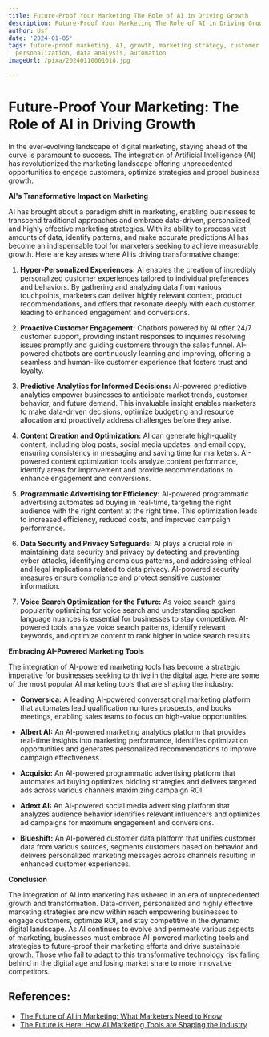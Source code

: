 ```yaml
---
title: Future-Proof Your Marketing The Role of AI in Driving Growth
description: Future-Proof Your Marketing The Role of AI in Driving Growth
author: Usf
date: '2024-01-05'
tags: future-proof marketing, AI, growth, marketing strategy, customer experience,
  personalization, data analysis, automation
imageUrl: /pixa/20240110001018.jpg

---
```

# Future-Proof Your Marketing: The Role of AI  in Driving Growth

In the ever-evolving landscape of digital  marketing, staying ahead of the curve is paramount to  success. The  integration of Artificial Intelligence (AI) has revolutionized the marketing landscape offering unprecedented opportunities to engage customers,  optimize strategies and propel business growth.

**AI's Transformative Impact on Marketing**

AI has brought about a paradigm shift in marketing, enabling  businesses to transcend  traditional approaches and embrace data-driven, personalized, and highly effective marketing strategies. With its ability to process vast amounts of  data, identify patterns, and make accurate predictions AI has become an  indispensable tool  for marketers seeking  to achieve measurable growth. Here are key areas where AI is driving transformative change:

1. **Hyper-Personalized Experiences:**  AI enables the creation of incredibly personalized customer experiences tailored to individual preferences  and behaviors. By gathering and analyzing data from various touchpoints,  marketers can deliver  highly relevant content, product recommendations, and offers that  resonate deeply with each customer,  leading to  enhanced engagement and conversions.

2. **Proactive Customer Engagement:** Chatbots powered by AI  offer 24/7  customer support, providing instant responses to inquiries resolving issues promptly and  guiding customers through the sales funnel. AI-powered  chatbots are continuously learning and improving, offering a seamless and human-like customer experience that  fosters trust  and  loyalty.

3.  **Predictive Analytics for Informed Decisions:** AI-powered predictive  analytics empower businesses to anticipate market trends, customer behavior, and future demand. This  invaluable insight enables marketers to make data-driven decisions,  optimize budgeting and resource allocation and proactively address challenges before they arise.

4.  **Content Creation and Optimization:** AI can generate high-quality content, including blog posts, social  media updates, and email copy, ensuring consistency  in messaging and saving time  for marketers. AI-powered content optimization tools analyze content performance, identify areas for improvement and provide recommendations to enhance engagement and  conversions.

5. **Programmatic Advertising for Efficiency:** AI-powered programmatic advertising automates ad buying in real-time, targeting the right audience with the right content at the right time. This  optimization leads to increased  efficiency, reduced costs, and improved campaign performance.

6. **Data  Security and Privacy Safeguards:** AI plays a crucial role in maintaining data security and privacy by detecting and preventing cyber-attacks, identifying anomalous patterns, and addressing ethical and legal  implications  related to data privacy. AI-powered security measures ensure compliance and protect sensitive  customer information.

7. **Voice Search Optimization for the Future:** As voice search gains  popularity optimizing for voice search and understanding spoken language nuances is essential for businesses to stay competitive. AI-powered tools analyze voice search patterns, identify relevant keywords, and optimize content to rank higher in voice search results.

**Embracing AI-Powered Marketing Tools**

The integration of AI-powered marketing  tools has become a strategic  imperative for businesses seeking to thrive in  the digital  age. Here are some of the most popular AI marketing tools that are shaping the industry:

-  **Conversica:** A leading AI-powered conversational marketing platform that automates  lead qualification nurtures prospects, and books meetings,  enabling sales  teams to focus on high-value opportunities.

- **Albert AI:**  An AI-powered marketing analytics  platform that  provides real-time insights into marketing performance, identifies optimization  opportunities and generates personalized recommendations  to  improve campaign  effectiveness.

- **Acquisio:** An AI-powered programmatic advertising platform that automates ad buying  optimizes bidding strategies and delivers targeted  ads across various channels maximizing campaign ROI.

- **Adext AI:** An AI-powered  social media advertising platform that analyzes audience behavior  identifies relevant influencers and optimizes ad campaigns for maximum engagement and conversions.

- **Blueshift:** An AI-powered customer data platform that unifies customer data from  various sources, segments customers based on behavior and delivers personalized marketing  messages across channels resulting in enhanced customer experiences.

**Conclusion**

The  integration of  AI into marketing has ushered in an era of unprecedented growth and transformation. Data-driven, personalized and highly effective marketing strategies are now within reach  empowering businesses to engage customers, optimize ROI, and stay competitive in the dynamic digital landscape. As AI continues to evolve and permeate various aspects of marketing, businesses must embrace AI-powered marketing tools and strategies to future-proof their marketing efforts and drive sustainable growth. Those who fail to adapt to this transformative technology  risk falling behind in the digital age and losing market share to  more innovative competitors.

## References:
- [The Future of AI in Marketing: What Marketers Need to Know](https://www.linkedin.com/pulse/future-ai-marketing-what-marketers-need-know-trixly-dqxtf)
- [The Future is Here: How AI Marketing Tools are Shaping the Industry](https://aicontentfy.com/en/blog/future-is-here-how-ai-marketing-tools-are-shaping-industry)
